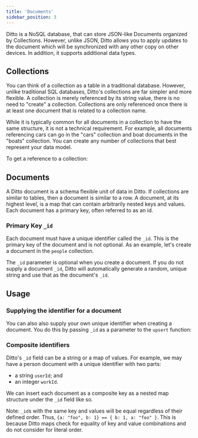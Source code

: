 ```yaml
---
title: 'Documents'
sidebar_position: 3
---
```



Ditto is a NoSQL database, that can store JSON-like Documents organized by Collections. However, unlike JSON, Ditto allows you to apply updates to the document which will be synchronized with any other copy on other devices. In addition, it supports additional data types.

## Collections

You can think of a collection as a table in a traditional database. However,
unlike traditional SQL databases, Ditto's collections are far simpler and more
flexible. A collection is merely referenced by its string value, there is no
need to "create" a collection. Collections are only
referenced once there is at least one document that is related to a collection
name.

While it is typically common for all documents
in a collection to have the same structure, it is not a technical requirement.
For example, all documents referencing cars can go in the "cars" collection and
boat documents in the "boats" collection. You can create any number of
collections that best represent your data model.

To get a reference to a collection:

<SnippetGroup
  name='datamodel' 
/>

## Documents

A Ditto document is a schema flexible unit of data in Ditto. If collections are
similar to tables, then a document is similar to a row. A document, at its
highest level, is a map that can contain arbitrarily nested keys and values.
Each document has a primary key, often referred to as an id.

### Primary Key `_id`

Each document must have a unique identifier called the `_id`. This is
the primary key of the document and is not optional. As an example, let's create
a document in the `people` collection.

<SnippetGroup
  name='upsert' 
/>

The `_id` parameter is optional when you create a document. If you do not supply a
document `_id`, Ditto will automatically generate a random, unique string and
use that as the document's `_id`. 

## Usage

### Supplying the identifier for a document 

You can also also supply your own unique identifier when creating a document. You do this by passing `_id` as a parameter to the `upsert` function:

<SnippetGroup
  name='upsert-id' 
/>


### Composite identifiers

Ditto's `_id` field can be a string or a map of values. For example, we may have
a person document with a unique identifier with two parts: 

* a string `userId`; and
* an integer `workId`. 

We can insert each document as a composite key as a nested
map structure under the `_id` field like so.

<SnippetGroup
  name='upsert-composite-primary-key' 
/>


Note: `_id`s with the same key and values will be equal regardless of their defined order. Thus,  `{a: "foo", b: 1} == { b: 1, a: "foo" }`. This is because Ditto maps check for equality of key and value combinations and do not consider for literal order.


